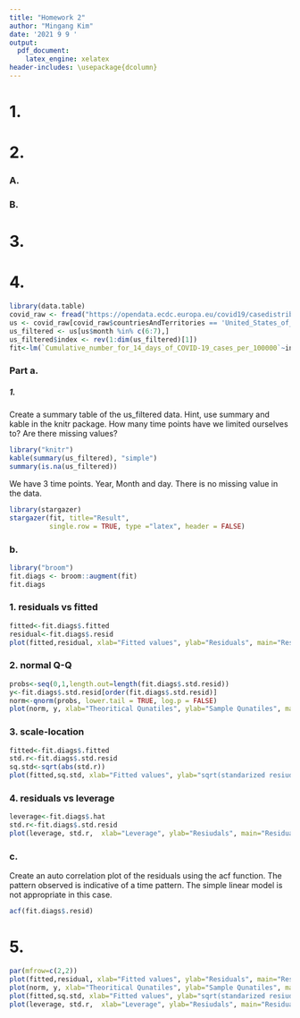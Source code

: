 ```yaml
---
title: "Homework 2"
author: "Mingang Kim"
date: '2021 9 9 '
output:
  pdf_document:
    latex_engine: xelatex
header-includes: \usepackage{dcolumn}
---
```



# 1.

# 2.

### A.

\begin{enumerate}
\item Learn how to code neatly.
\item Improve visualization skill.
\item Code Latex without looking at cheat sheets.
\end{enumerate}


### B.

\begin{eqnarray}
P(X=x|N)=\frac{1}{N}, x=1,2,3,..,N \\
P(Y=y|n,p)= {{n}\choose{y}} p^{y}(1-p)^{n-y}, y=0,1,2,...,n  \\
P(X=x|r,p)={{x-1}\choose{r-1}}p^{r}(1-p)^{x-r}, x=r,r+1,...,
\end{eqnarray} 


# 3.
\begin{enumerate}
\item Rule 1: For Every Result, Keep Track of How It Was Produced
\begin{itemize}
\item There are many interrelated steps making raw data into the final result. 
\item It is important to record a name and version of the program, as well as the exact parameters and inputs that were used for reproducible research.
\item  Analysis can be reproduced by specifying the full analysis workflow in a form that allows for direct execution.
\item Challenges: How to record the whole steps briefly and exactly in a way that allows perfect sync with its final version.
\end{itemize}


\item Rule 2: Avoid Manual Data Manipulation Steps
\begin{itemize}
\item Avoid relying on manual procedures to modify data because  it is not efficient and easy to make error which makes reproduction difficult. 
\item  If manual operations are inevitable, note down which data files were modified or moved, and the purpose of execution as briefly as you can.
\item Challenges: Before recording manually, how to reproduce the analyses with manual procedures should be considered. 
\end{itemize}

\item Rule 3: Archive the Exact Versions of All External Programs Used
\begin{itemize}
\item  It is important to archive the exact versions of programs to avoid unnecessary hassle.
\item  Codes can only be executed in a specific version of program. 
\item Challenges: It is easy to think that the version is not important and newest version is good. 
\end{itemize}

\item Rule 4: Version Control All Custom Scripts
\begin{itemize}
\item In some cases, it is necessary to track down exact reproduction of results. 
\item Use Subversion, Git, or Mercurial to version control.
\item Challenges: Update the newest version of code on a regular basis and should not forget about version control.
\end{itemize}

\item Rule 5: Record All Intermediate Results, When Possible in Standardized Formats
\begin{itemize}
\item Intermediate results can reveal discrepancies and it will be a good way to uncover bugs or faulty interpretations.
\item It is possible to rerun the parts when the full process is not readily executable. 
\item It is possible to find on which steps problems appears. 
\item Without executing the full process, it is possible to examine the full process. 
\item Challenges: Archive intermediate result files will require a lot of storage.

\end{itemize}

\item Rule 6: For Analyses That Include Randomness, Note Underlying Random Seeds
\begin{itemize}
\item If random seed is not fixed, the same program will give different result every time. 
\item Thus, random seed should be recorded if analysis steps involve randomness. 
\item Challenges: There is no challenge but some codes can be run on specific random seeds. So the analyzer should keep in mind that the analyze can be reproduced in specific condition. 
\end{itemize}


\item Rule 7: Always Store Raw Data behind Plots
\begin{itemize}
\item If the raw data behind figures are stored in a systematic manner, given figures can be easily retrieved. 
\item If one really wants to read fine values in a figure, it is possible to consult the raw numbers.
\item Challenges: Raw data should be saved for backup before using it because data can be modified by mistake. 
\end{itemize}


\item Rule 8: Generate Hierarchical Analysis Output, Allowing Layers of Increasing Detail to Be Inspected
\begin{itemize}
\item It is not practical to incorporate various debug outputs in the source code of scripts and programs.
\item Rather than that, hypertext is useful to inspect the detailed values underlying the summaries.
\item Challenges: Summarizing results to be generated along with links that can be difficult and take a lot of time. 
\end{itemize}

\item Rule 9: Connect Textual Statements to Underlying Results
\begin{itemize}
\item Results and interpretations are located in different area and forms. 
\item Making this connection when it is needed may not be easy and error-prone.
\item To allow efficient retrieval, tools such as Sweave are recommended. 
\item Challenges: Locating the exact result underlying and supporting the statement will not be easy when it comes to a large pool of different analyses with various versions.
\end{itemize}

\item Rule 10: Provide Public Access to Scripts, Runs, and Results
\begin{itemize}
\item All input data, scripts, versions, parameters, and intermediate results should be made publicly and easily accessible for trustworthiness, and transparency.
\item Challenges: Some people will hesitate to share their code and data because they think it is their property and achievement. 
\end{itemize}
\end{enumerate}



# 4.
```r
library(data.table)
covid_raw <- fread("https://opendata.ecdc.europa.eu/covid19/casedistribution/csv")
us <- covid_raw[covid_raw$countriesAndTerritories == 'United_States_of_America',]
us_filtered <- us[us$month %in% c(6:7),]
us_filtered$index <- rev(1:dim(us_filtered)[1]) 
fit<-lm(`Cumulative_number_for_14_days_of_COVID-19_cases_per_100000`~index, data=us_filtered)
```
### Part a.

##### 1. 
Create a summary table of the us_filtered data. Hint, use summary and kable in the knitr package. How many time points have we limited ourselves to? Are there missing values?
  
```r
library("knitr")
kable(summary(us_filtered), "simple")
summary(is.na(us_filtered))
```

We have 3 time points. Year, Month and day. There is no missing value in the data. 

```r
library(stargazer)
stargazer(fit, title="Result",
          single.row = TRUE, type ="latex", header = FALSE)
```


### b.
```r
library("broom")
fit.diags <- broom::augment(fit)
fit.diags
```

### 1. residuals vs fitted

```r
fitted<-fit.diags$.fitted
residual<-fit.diags$.resid
plot(fitted,residual, xlab="Fitted values", ylab="Residuals", main="Residuals vs Fitted") 
```

### 2. normal Q-Q

```r
probs<-seq(0,1,length.out=length(fit.diags$.std.resid))
y<-fit.diags$.std.resid[order(fit.diags$.std.resid)]
norm<-qnorm(probs, lower.tail = TRUE, log.p = FALSE)
plot(norm, y, xlab="Theoritical Qunatiles", ylab="Sample Qunatiles", main = "Normal Q-Q plot")
```

### 3. scale-location

```r
fitted<-fit.diags$.fitted
std.r<-fit.diags$.std.resid
sq.std<-sqrt(abs(std.r))
plot(fitted,sq.std, xlab="Fitted values", ylab="sqrt(standarized resiudals)", main="Scale-location") 
```

### 4. residuals vs leverage

```r
leverage<-fit.diags$.hat
std.r<-fit.diags$.std.resid
plot(leverage, std.r,  xlab="Leverage", ylab="Resiudals", main="Residuals vs Leverage") 
```

### c. 

Create an auto correlation plot of the residuals using the acf function. The pattern observed is indicative of a time pattern. The simple linear model is not appropriate in this case.

```r
acf(fit.diags$.resid)
```


# 5.
```r
par(mfrow=c(2,2))
plot(fitted,residual, xlab="Fitted values", ylab="Residuals", main="Residuals vs Fitted")   
plot(norm, y, xlab="Theoritical Qunatiles", ylab="Sample Qunatiles", main = "Normal Q-Q plot")
plot(fitted,sq.std, xlab="Fitted values", ylab="sqrt(standarized resiudals)", main="Scale-location") 
plot(leverage, std.r,  xlab="Leverage", ylab="Resiudals", main="Residuals vs Leverage") 
```